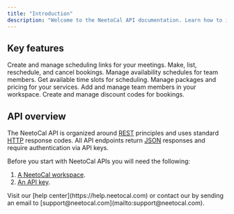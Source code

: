 ```yaml
---
title: "Introduction"
description: "Welcome to the NeetoCal API documentation. Learn how to integrate scheduling and booking management into your applications."
---
```


## Key features

<CardGroup cols={3}>
  <Card title='Scheduling links' icon='calendar'>
    Create and manage scheduling links for your meetings.
  </Card>
  <Card title='Bookings' icon='list-ol'>
    Make, list, reschedule, and cancel bookings.
  </Card>
  <Card title='Availabilities' icon='clock'>
    Manage availability schedules for team members.
  </Card>
  <Card title='Time slots' icon='user-clock'>
    Get available time slots for scheduling.
  </Card>
  <Card title='Packages' icon='gift'>
    Manage packages and pricing for your services.
  </Card>
  <Card title='Team members' icon='user-group'>
    Add and manage team members in your workspace.
  </Card>
  <Card title='Discount codes' icon='credit-card'>
    Create and manage discount codes for bookings.
  </Card>
</CardGroup>

## API overview

The NeetoCal API is organized around [REST](https://en.wikipedia.org/wiki/REST) principles and uses standard [HTTP](https://en.wikipedia.org/wiki/HTTP) response codes. All API endpoints return [JSON](https://en.wikipedia.org/wiki/JSON) responses and require authentication via API keys.

Before you start with NeetoCal APIs you will need the following:

1. [A NeetoCal workspace](/getting-started/identifying-subdomain).
2. [An API key](/getting-started/authentication).

<Card icon="question" title='Need help?'>
  Visit our [help center](https://help.neetocal.com) or contact our by sending
  an email to [support@neetocal.com](mailto:support@neetocal.com).
</Card>
